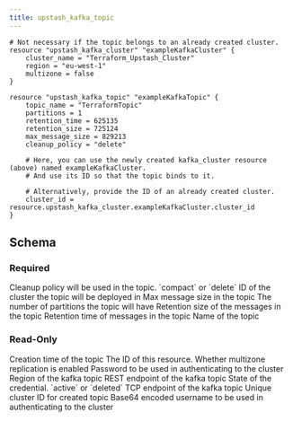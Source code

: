```yaml
---
title: upstash_kafka_topic
---
```


<RequestExample>

```hcl Example Usage
# Not necessary if the topic belongs to an already created cluster.
resource "upstash_kafka_cluster" "exampleKafkaCluster" {
    cluster_name = "Terraform_Upstash_Cluster"
    region = "eu-west-1"
    multizone = false
}

resource "upstash_kafka_topic" "exampleKafkaTopic" {
    topic_name = "TerraformTopic"
    partitions = 1
    retention_time = 625135
    retention_size = 725124
    max_message_size = 829213
    cleanup_policy = "delete"

    # Here, you can use the newly created kafka_cluster resource (above) named exampleKafkaCluster.
    # And use its ID so that the topic binds to it.

    # Alternatively, provide the ID of an already created cluster.
    cluster_id = resource.upstash_kafka_cluster.exampleKafkaCluster.cluster_id
}
```

</RequestExample>

## Schema

### Required

<ParamField query="cleanup_policy" type="string" required>
    Cleanup policy will be used in the topic. `compact` or `delete`
</ParamField>

<ParamField query="cluster_id" type="string" required>
    ID of the cluster the topic will be deployed in
</ParamField>

<ParamField query="max_message_size" type="number" required>
    Max message size in the topic
</ParamField>

<ParamField query="partitions" type="number" required>
    The number of partitions the topic will have
</ParamField>

<ParamField query="retention_size" type="number" required>
    Retention size of the messages in the topic
</ParamField>

<ParamField query="retention_time" type="number" required>
    Retention time of messages in the topic
</ParamField>

<ParamField query="topic_name" type="string" required>
    Name of the topic
</ParamField>

### Read-Only

<ResponseField name="creation_time" type="number">
    Creation time of the topic
</ResponseField>

<ResponseField name="id" type="string">
    The ID of this resource.
</ResponseField>

<ResponseField name="multizone" type="bool">
    Whether multizone replication is enabled
</ResponseField>

<ResponseField name="password" type="string">
    Password to be used in authenticating to the cluster
</ResponseField>

<ResponseField name="region" type="string">
    Region of the kafka topic
</ResponseField>

<ResponseField name="rest_endpoint" type="string">
    REST endpoint of the kafka topic
</ResponseField>

<ResponseField name="state" type="string">
    State of the credential. `active` or `deleted`
</ResponseField>

<ResponseField name="tcp_endpoint" type="string">
    TCP endpoint of the kafka topic
</ResponseField>

<ResponseField name="topic_id" type="string">
    Unique cluster ID for created topic
</ResponseField>

<ResponseField name="username" type="string">
    Base64 encoded username to be used in authenticating to the cluster
</ResponseField>
